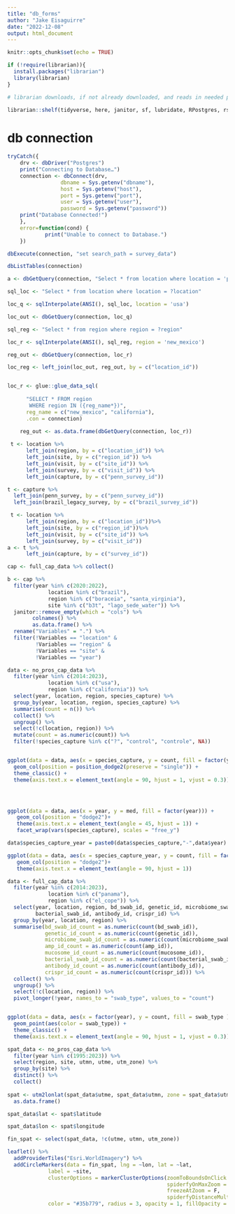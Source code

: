 ```yaml
---
title: "db_forms"
author: "Jake Eisaguirre"
date: "2022-12-08"
output: html_document
---
```


```r
knitr::opts_chunk$set(echo = TRUE)

if (!require(librarian)){
  install.packages("librarian")
  library(librarian)
}

# librarian downloads, if not already downloaded, and reads in needed packages

librarian::shelf(tidyverse, here, janitor, sf, lubridate, RPostgres, rstudioapi, DBI, oce, leaflet)
```


# db connection
```r

tryCatch({
    drv <- dbDriver("Postgres")
    print("Connecting to Database…")
    connection <- dbConnect(drv, 
                 dbname = Sys.getenv("dbname"),
                 host = Sys.getenv("host"), 
                 port = Sys.getenv("port"),
                 user = Sys.getenv("user"), 
                 password = Sys.getenv("password"))
    print("Database Connected!")
    },
    error=function(cond) {
            print("Unable to connect to Database.")
    })


```

```r

dbExecute(connection, "set search_path = survey_data")

dbListTables(connection)

a <- dbGetQuery(connection, "Select * from location where location = 'panama'")

```

```r

sql_loc <- "Select * from location where location = ?location"

loc_q <- sqlInterpolate(ANSI(), sql_loc, location = 'usa')

loc_out <- dbGetQuery(connection, loc_q)

sql_reg <- "Select * from region where region = ?region"

loc_r <- sqlInterpolate(ANSI(), sql_reg, region = 'new_mexico')

reg_out <- dbGetQuery(connection, loc_r)

loc_reg <- left_join(loc_out, reg_out, by = c("location_id"))



```


```r

loc_r <- glue::glue_data_sql(
      
      "SELECT * FROM region
       WHERE region IN ({reg_name*})",
      reg_name = c("new_mexico", "california"),
      .con = connection)
    
    reg_out <- as.data.frame(dbGetQuery(connection, loc_r))

```

```r


 t <- location %>%
      left_join(region, by = c("location_id")) %>%
      left_join(site, by = c("region_id")) %>%
      left_join(visit, by = c("site_id")) %>%
      left_join(survey, by = c("visit_id")) %>% 
      left_join(capture, by = c("penn_survey_id"))

t <- capture %>% 
  left_join(penn_survey, by = c("penn_survey_id")) 
  left_join(brazil_legacy_survey, by = c("brazil_survey_id"))

```


```r

 t <- location %>%
      left_join(region, by = c("location_id"))%>%
      left_join(site, by = c("region_id"))%>%
      left_join(visit, by = c("site_id")) %>%
      left_join(survey, by = c("visit_id")) 
a <- t %>% 
      left_join(capture, by = c("survey_id"))
```


```r

cap <- full_cap_data %>% collect()

b <- cap %>% 
  filter(year %in% c(2020:2022),
             location %in% c("brazil"),
             region %in% c("boraceia", "santa_virginia"),
             site %in% c("b3t", "lago_sede_water")) %>% 
  janitor::remove_empty(which = "cols") %>% 
        colnames() %>% 
        as.data.frame() %>%
  rename("Variables" = ".") %>% 
  filter(!Variables == "location" &
         !Variables == "region" &
         !Variables == "site" &
         !Variables == "year")

```

```r

data <- no_pros_cap_data %>% 
  filter(year %in% c(2014:2023),
             location %in% c("usa"),
             region %in% c("california")) %>% 
  select(year, location, region, species_capture) %>%
  group_by(year, location, region, species_capture) %>%
  summarise(count = n()) %>% 
  collect() %>% 
  ungroup() %>% 
  select(!c(location, region)) %>% 
  mutate(count = as.numeric(count)) %>% 
  filter(!species_capture %in% c("?", "control", "controle", NA))


ggplot(data = data, aes(x = species_capture, y = count, fill = factor(year))) +   
  geom_col(position = position_dodge2(preserve = "single")) +   
  theme_classic() +
  theme(axis.text.x = element_text(angle = 90, hjust = 1, vjust = 0.3)) 




ggplot(data = data, aes(x = year, y = med, fill = factor(year))) +
   geom_col(position = "dodge2")+
   theme(axis.text.x = element_text(angle = 45, hjust = 1)) +
   facet_wrap(vars(species_capture), scales = "free_y")  

data$species_capture_year = paste0(data$species_capture,"-",data$year)

ggplot(data = data, aes(x = species_capture_year, y = count, fill = factor(year))) +
   geom_col(position = "dodge2")+
   theme(axis.text.x = element_text(angle = 90, hjust = 1))
```

```r
data <- full_cap_data %>% 
  filter(year %in% c(2014:2023),
             location %in% c("panama"),
             region %in% c("el_cope")) %>% 
  select(year, location, region, bd_swab_id, genetic_id, microbiome_swab_id, amp_id, mucosome_id,
         bacterial_swab_id, antibody_id, crispr_id) %>% 
  group_by(year, location, region) %>% 
  summarise(bd_swab_id_count = as.numeric(count(bd_swab_id)),
            genetic_id_count = as.numeric(count(genetic_id)),
            microbiome_swab_id_count = as.numeric(count(microbiome_swab_id)),
            amp_id_count = as.numeric(count(amp_id)),
            mucosome_id_count = as.numeric(count(mucosome_id)),
            bacterial_swab_id_count = as.numeric(count(bacterial_swab_id)),
            antibody_id_count = as.numeric(count(antibody_id)),
            crispr_id_count = as.numeric(count(crispr_id))) %>% 
  collect() %>% 
  ungroup() %>% 
  select(!c(location, region)) %>% 
  pivot_longer(!year, names_to = "swab_type", values_to = "count")


ggplot(data = data, aes(x = factor(year), y = count, fill = swab_type )) +   
  geom_point(aes(color = swab_type)) +   
  theme_classic() +
  theme(axis.text.x = element_text(angle = 90, hjust = 1, vjust = 0.3)) 
```

```r

spat_data <- no_pros_cap_data %>% 
  filter(year %in% c(1995:2023)) %>% 
  select(region, site, utmn, utme, utm_zone) %>%
  group_by(site) %>% 
  distinct() %>% 
  collect()
  
spat <- utm2lonlat(spat_data$utme, spat_data$utmn, zone = spat_data$utm_zone) %>% 
  as.data.frame()

spat_data$lat <- spat$latitude

spat_data$lon <- spat$longitude

fin_spat <- select(spat_data, !c(utme, utmn, utm_zone))

leaflet() %>% 
  addProviderTiles("Esri.WorldImagery") %>% 
  addCircleMarkers(data = fin_spat, lng = ~lon, lat = ~lat,
             label = ~site, 
             clusterOptions = markerClusterOptions(zoomToBoundsOnClick = T,
                                                   spiderfyOnMaxZoom = T,
                                                   freezeAtZoom = F,
                                                   spiderfyDistanceMultiplier=5),
             color = "#35b779", radius = 3, opacity = 1, fillOpacity = 1, weight = 5)


```

